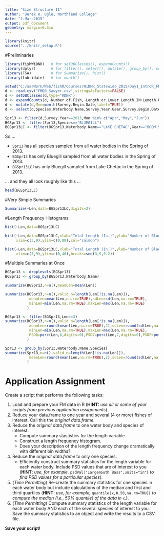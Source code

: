 ```yaml
---
title: "Size Structure II"
author: "Derek H. Ogle, Northland College"
date: "2-Mar-2015"
output: pdf_document
geometry: margin=0.6in
---
```


```r
library(knitr)
source("../knitr_setup.R")
```

#Preliminaries
```r
library(fishWiDNR)   # for setDBClasses(), expandCounts()
library(dplyr)       # for filter(), select(), mutate(), group_by(), summarize()
library(FSA)         # for Summarize(), hist()
library(lubridate)   # for month()
```

```r
setwd("C:/aaaWork/Web/fishR/Courses/WiDNR_Statewide_2015/Day1_IntroR_FMData")
d <- read.csv("FMDB_Sawyer.csv",stringsAsFactors=FALSE)
d <- setDBClasses(d,type="RDNR")
d <- expandCounts(d,~Number.of.Fish,~Length.or.Lower.Length.IN+Length.Upper.IN,new.name="Len")
d <- mutate(d,Mon=month(Survey.Begin.Date,label=TRUE))
d <- select(d,Species,Waterbody.Name,Survey.Year,Gear,Survey.Begin.Date,Mon,Len)
```

```r
Spr13 <- filter(d,Survey.Year==2013,Mon %in% c("Apr","May","Jun"))
BGSpr13 <- filter(Spr13,Species=="BLUEGILL")
BGSpr13LC <- filter(BGSpr13,Waterbody.Name=="LAKE CHETAC",Gear=="BOOM SHOCKER")
```
So ...

* `Spr13` has all species sampled from all water bodies in the Spring of 2013.
* `BGSpr13` has only Bluegill sampled from all water bodies in the Spring of 2013.
* `BGSpr13LC` has only Bluegill sampled from Lake Chetac in the Spring of 2013.

... and they all look roughly like this ...

```r
head(BGSpr13LC)
```

\vspace{18pt}

#Very Simple Summaries

```r
Summarize(~Len,data=BGSpr13LC,digits=2)
```

\newpage

#Length Frequency Histograms

```r
hist(~Len,data=BGSpr13LC)
```

```r
hist(~Len,data=BGSpr13LC,xlab="Total Length (In.)",ylab="Number of Bluegill",
     xlim=c(3,9),ylim=c(0,80),col="salmon")
```

```r
hist(~Len,data=BGSpr13LC,xlab="Total Length (In.)",ylab="Number of Bluegill",
     xlim=c(3,9),ylim=c(0,40),breaks=seq(3,9,0.2))
```

#Multiple Summaries at Once

```r
BGSpr13 <- droplevels(BGSpr13)
BGSpr13 <- group_by(BGSpr13,Waterbody.Name)
```

```r
summarize(BGSpr13,n=n(),meanLen=mean(Len))
```

\newpage

```r
summarize(BGSpr13,n=n(),valid_n=length(Len[!is.na(Len)]),
           meanLen=mean(Len,na.rm=TRUE),sdLen=sd(Len,na.rm=TRUE),
           minLen=min(Len,na.rm=TRUE),maxLen=max(Len,na.rm=TRUE)
          )
```

```r
BGSpr13 <- filter(BGSpr13,Len>=3)
summarize(BGSpr13,n=n(),valid_n=length(Len[!is.na(Len)]),
           meanLen=round(mean(Len,na.rm=TRUE),2),sdLen=round(sd(Len,na.rm=TRUE),2),
           minLen=min(Len,na.rm=TRUE),maxLen=max(Len,na.rm=TRUE),
           PSDQ=perc(Len,6,digits=0),PSD7=perc(Len,7,digits=0),PSDP=perc(Len,8,digits=0)
          )
```

```r
Spr13 <- group_by(Spr13,Waterbody.Name,Species)
summarize(Spr13,n=n(),valid_n=length(Len[!is.na(Len)]),
           meanLen=round(mean(Len,na.rm=TRUE),2),sdLen=round(sd(Len,na.rm=TRUE),2)
          )
```

\newpage

# Application Assignment

Create a script that performs the following tasks:

1. Load and prepare your FM data in R (**HINT:** *use all or some of your scripts from previous application assignments*).
1. Reduce your data.frame to one year and several (4 or more) fishes of interest.  Call this the *original data.frame.*
1. Reduce the *original data.frame* to one water body and species of interest.
    * Compute summary stastistics for the length variable.
    * Construct a length frequency histogram.
    * Does your description of the length frequency change dramatically with different bin widths?
1. Reduce the *original data.frame* to only one species.
    * Efficiently construct summary statistics for the length variable for each water body.  Include PSD values that are of interest to you  (**HINT**: *use, for example,* `psdVal("Largemouth Bass",units="in")` *to find PSD values for a particular species*).

1. (*Time Permitting*) Re-create the summary statistics for one species in each water body but include calculations of the median and first and third quartiles (**HINT**: *use, for example,* `quantile(x,0.50,na.rm=TRUE)` *to compute the median (i.e., 50% quantile) of the data in* `x`.).
1. (*Time Permitting*) Compute summary statistics of the length variable for each water body AND each of the several species of interest to you.  Save the summary statistics to an object and write the results to a CSV file.

**Save your script!**
